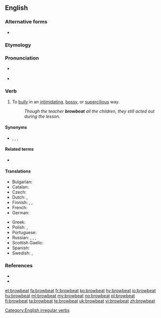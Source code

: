 {{was wotd|2008|January|12}}
==English==

===Alternative forms===
* {{l|en|brow-beat}}

===Etymology===
{{rfe|lang=en}}

===Pronunciation===
* {{a|RP|US}} {{IPA|/ˈbraʊ.biːt/|lang=en}}
* {{audio|en-us-browbeat.ogg|Audio (US)|lang=en}}

===Verb===
{{en-verb|browbeats|browbeating|browbeat|browbeaten}}

# {{label|en|transitive}} To [[bully]] in an [[intimidating]], [[bossy]], or [[supercilious]] way.
#: ''Though the teacher '''browbeat''' all the children, they still acted out during the lesson.''

====Synonyms====
* {{sense|to bully in an intimidating way}} {{l|en|bully}}, {{l|en|cow}}, {{l|en|domineer}}, {{l|en|intimidate}}

====Related terms====
* {{l|en|browbeater}}

====Translations====
{{trans-top|to bully in an intimidating way}}
* Bulgarian: {{t+|bg|сплашвам}}
* Catalan: {{t+|ca|intimidar}}
* Czech: {{t|cs|zastrašovat}}
* Dutch: {{t+|nl|intimideren}}, {{t|nl|inschuchteren}}
* Finnish: {{t+|fi|pelotella}}, {{t+|fi|tyrannisoida}}, {{t+|fi|pomottaa}}
* French: {{t+|fr|intimider}}
* German: {{t+|de|einschüchtern}}
{{trans-mid}}
* Greek: {{t+|el|αποπαίρνω}}
* Polish: {{t|pl|zastraszyć}}, {{t|pl|zastraszać}}
* Portuguese: {{t+|pt|intimidar}}
* Russian: {{t+|ru|запу́гивать|impf}}, {{t+|ru|пуга́ть|impf}}, {{t+|ru|страща́ть|impf}}, {{t+|ru|наводи́ть страх|impf}}
* Scottish Gaelic: {{t|gd|sàraich}}
* Spanish: {{t+|es|intimidar}}
* Swedish: {{t|sv|köra med}}, {{t+|sv|tyrannisera}}
{{trans-bottom}}

===References===
* {{R:Century 1911}}
* {{R:Webster 1913}}

[[Category:English irregular verbs]]

[[et:browbeat]]
[[fa:browbeat]]
[[fr:browbeat]]
[[ko:browbeat]]
[[hy:browbeat]]
[[io:browbeat]]
[[hu:browbeat]]
[[ml:browbeat]]
[[my:browbeat]]
[[no:browbeat]]
[[pl:browbeat]]
[[fi:browbeat]]
[[ta:browbeat]]
[[te:browbeat]]
[[uk:browbeat]]
[[vi:browbeat]]
[[zh:browbeat]]